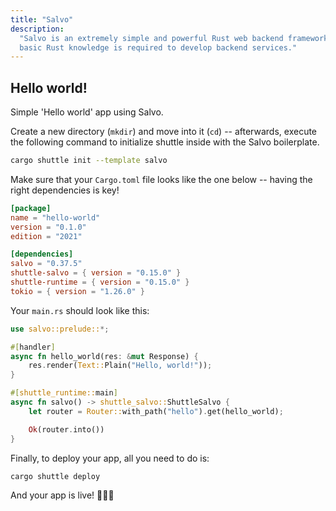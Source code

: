 ```yaml
---
title: "Salvo"
description:
  "Salvo is an extremely simple and powerful Rust web backend framework. Only
  basic Rust knowledge is required to develop backend services."
---
```


## Hello world!

Simple 'Hello world' app using Salvo.

Create a new directory (`mkdir`) and move into it (`cd`) -- afterwards, execute the following command to initialize shuttle inside with the Salvo boilerplate.

```bash
cargo shuttle init --template salvo
```

Make sure that your `Cargo.toml` file looks like the one below -- having the right dependencies is key!

```toml Cargo.toml
[package]
name = "hello-world"
version = "0.1.0"
edition = "2021"

[dependencies]
salvo = "0.37.5"
shuttle-salvo = { version = "0.15.0" }
shuttle-runtime = { version = "0.15.0" }
tokio = { version = "1.26.0" }
```
Your `main.rs` should look like this:

```Rust main.rs
use salvo::prelude::*;

#[handler]
async fn hello_world(res: &mut Response) {
    res.render(Text::Plain("Hello, world!"));
}

#[shuttle_runtime::main]
async fn salvo() -> shuttle_salvo::ShuttleSalvo {
    let router = Router::with_path("hello").get(hello_world);

    Ok(router.into())
}
```

Finally, to deploy your app, all you need to do is:
```bash
cargo shuttle deploy
```

And your app is live! 🎉🎉🎉

